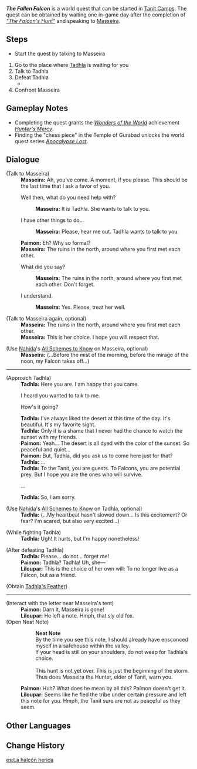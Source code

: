 {{Quest Infobox
|id            = 
|image         = World Quest The Fallen Falcon.png
|type          = World
|chapter       = 
|part          = 
|summary       = 
|requirement   = 
|characters    = Masseira; Tadhla; Liloupar
|startLocation = [[Tanit Camps]]
|region        = Sumeru
|subregion     = Great Red Sand
|area          = Desert of Hadramaveth
|subarea       = Tanit Camps
|prev          = [["The Falcon's Hunt"]]
|next          = [[Memories of Gurabad]]
|exp           = 250
|mora          = 25,000
|primogems     = 30
|other         = {{Card|Hero's Wit|3}}
}}
'''''The Fallen Falcon''''' is a world quest that can be started in [[Tanit Camps]]. The quest can be obtained by waiting one in-game day after the completion of ''[["The Falcon's Hunt"]]'' and speaking to [[Masseira]].

==Steps==
* Start the quest by talking to Masseira
# Go to the place where [[Tadhla]] is waiting for you
# Talk to Tadhla
# Defeat Tadhla
#* {{Enemy|Eremite Galehunter|text=Tadhla - Bent-Winged Falcon}}
# Confront Masseira

==Gameplay Notes==
* Completing the quest grants the ''[[Wonders of the World]]'' achievement ''[[Hunter's Mercy]]''.
* Finding the "chess piece" in the Temple of Gurabad unlocks the world quest series ''[[Apocalypse Lost]]''.

==Dialogue==
{{Quest Description|Masseira tells you that Tadhla is waiting for you in the place where you first met. Sounds like Tadhla has something urgent to talk to you about...}}
{{Dialogue start}}
;(Talk to Masseira)
:'''Masseira:''' Ah, you've come. A moment, if you please. This should be the last time that I ask a favor of you.
:{{DIcon}} Well then, what do you need help with?
::'''Masseira:''' It is Tadhla. She wants to talk to you.
:{{DIcon}} I have other things to do...
::'''Masseira:''' Please, hear me out. Tadhla wants to talk to you.
:'''Paimon:''' Eh? Why so formal?
:'''Masseira:''' The ruins in the north, around where you first met each other.
:{{DIcon}} What did you say?
::'''Masseira:''' The ruins in the north, around where you first met each other. Don't forget.
:{{DIcon}} I understand.
::'''Masseira:''' Yes. Please, treat her well.

;(Talk to Masseira again, optional)
:'''Masseira:''' The ruins in the north, around where you first met each other.
:'''Masseira:''' This is her choice. I hope you will respect that.

;(Use [[Nahida]]'s [[All Schemes to Know]] on Masseira, optional)
:'''Masseira:''' (...Before the mist of the morning, before the mirage of the noon, my Falcon takes off...)

----
;(Approach Tadhla)
:'''Tadhla:''' Here you are. I am happy that you came.
:{{DIcon}} I heard you wanted to talk to me.
:{{DIcon}} How's it going?
:'''Tadhla:''' I've always liked the desert at this time of the day. It's beautiful. It's my favorite sight.
:'''Tadhla:''' Only it is a shame that I never had the chance to watch the sunset with my friends.
:'''Paimon:''' Yeah... The desert is all dyed with the color of the sunset. So peaceful and quiet...
:'''Paimon:''' But, Tadhla, did you ask us to come here just for that?
:'''Tadhla:''' ...
:'''Tadhla:''' To the Tanit, you are guests. To Falcons, you are potential prey. But I hope you are the ones who will survive.
:{{DIcon}} ...
:'''Tadhla:''' So, I am sorry.

;(Use [[Nahida]]'s [[All Schemes to Know]] on Tadhla, optional)
:'''Tadhla:''' (…My heartbeat hasn't slowed down… Is this excitement? Or fear? I'm scared, but also very excited…)

;(While fighting Tadhla)
:'''Tadhla:''' Ugh! It hurts, but I'm happy nonetheless!

;(After defeating Tadhla)
:'''Tadhla:''' Please... do not... forget me!
:'''Paimon:''' Tadhla? Tadhla! Uh, she—
:'''Liloupar:''' This is the choice of her own will: To no longer live as a Falcon, but as a friend.

;(Obtain [[Tadhla's Feather]])
----
;(Interact with the letter near Masseira's tent)
:'''Paimon:''' Darn it, Masseira is gone!
:'''Liloupar:''' He left a note. Hmph, that sly old fox.
;(Open Neat Note)
::'''Neat Note'''
::By the time you see this note, I should already have ensconced myself in a safehouse within the valley.
::If your head is still on your shoulders, do not weep for Tadhla's choice.<br /><br />
::This hunt is not yet over. This is just the beginning of the storm.
::Thus does Masseira the Hunter, elder of Tanit, warn you.
:'''Paimon:''' Huh? What does he mean by all this? Paimon doesn't get it.
:'''Liloupar:''' Seems like he fled the tribe under certain pressure and left this note for you. Hmph, the Tanit sure are not as peaceful as they seem.{{Dialogue end}}

==Other Languages==
{{Other Languages
|en      = The Fallen Falcon
|zhs     = 折翼的猎鹰
|zhs_rm  = Zhéyì de Lièyīng
|zht     = 折翼的獵鷹
|zht_rm  = Zhéyì de Lièyīng
|zh_tl   = The Falcon Whose Wings are Broken
|ja      = 翼の折れた猟鷹
|ja_rm   = Tsubasa no Oreta Ryuuyou{{Assumed}}
|ja_tl   = Hunting Falcon with Broken Wings
|ko      = 날개가 꺾인 사냥매
|ko_tl   = Hunting Falcon Whose Wings are Broken
|es      = La halcón herida
|es_tl   = The Wounded Falcon
|fr      = Le faucon déchu
|fr_tl   = The Fallen Falcon
|ru      = Сложивший крылья сокол
|ru_tl   = Falcon with Folded Wings
|th      = เหยี่ยวนักล่าปีกหัก
|th_rm   = 
|th_tl   = 
|vi      = "Chim Ưng" Gãy Cánh
|vi_tl   = 
|de      = „Jagdfalke“ mit gestutzten Flügeln
|de_tl   = 
|id      = Elang yang Patah Sayapnya
|id_tl   = Falcon Whose Wings are Broken
|pt      = Falcão de Asas Quebradas
|pt_tl   = 
|tr      = Mağlup Şahin
|tr_tl   = 
|it      = Il Falco caduto
|it_tl   = The Fallen Falcon
}}

==Change History==
{{Change History|3.4}}

[[es:La halcón herida]]